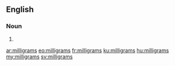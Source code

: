 {{also|mil·ligrams|milli-grams}}
==English==

===Noun===
{{head|en|noun plural form}}

# {{plural of|milligram|lang=en}}

[[ar:milligrams]]
[[eo:milligrams]]
[[fr:milligrams]]
[[ku:milligrams]]
[[hu:milligrams]]
[[my:milligrams]]
[[sv:milligrams]]